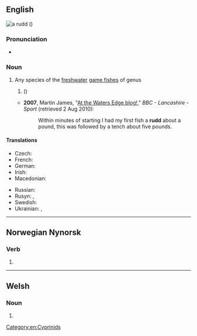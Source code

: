 {{also|Rudd}}
==English==
[[Image:ScardiniusErythropthalmusXBlikkaBjoerkna.JPG|thumb|a '''rudd''' (''{{l|mul|Scardinius erythrophthalmus}}'')]]
{{wikipedia}}
{{wikispecies|Scardinus erythrophthalmus}}

===Pronunciation===
* {{IPA|/ɹʌd/|lang=en}}

===Noun===
{{en-noun|s|rudd}}

# Any species of the [[freshwater]] [[game fish]]es of genus {{taxlink|Scardinius|genus|ver=190209}}
## {{vern|common rudd}} (''{{l|mul|Scardinius erythrophthalmus}}'')
#* '''2007''', Martin James, "[http://www.bbc.co.uk/lancashire/content/articles/2007/06/15/fishing_martin_james_2007_season.shtml At the Waters Edge blog!]," ''BBC - Lancashire - Sport'' (retrieved 2 Aug 2010):
#*: Within minutes of starting I had my first fish a '''rudd''' about a pound, this was followed by a tench about five pounds.

====Translations====
{{trans-top|fish of genus ''Scardinius''}}
{{trans-mid}}
{{trans-bottom}}

{{trans-top|fish ''Scardinius erythrophthalmus''}}
* Czech: {{t|cs|perlín|m}}
* French: {{t+|fr|rotengle|m}}
* German: {{t+|de|Rotfeder|f}}
* Irish: {{t|ga|ruán|m}}
* Macedonian: {{t|mk|црвеноперка|f|sc=Cyrl}}
{{trans-mid}}
* Russian: {{t+|ru|краснопёрка|f}}
* Rusyn: {{t|rue|бо́чіця|f}}, {{t|rue|червленоо́чіця|f}}
* Swedish: {{t+|sv|sarv|c}}
* Ukrainian: {{t|uk|краснопі́рка|f}}, {{t|uk|червонопі́рка|f}}
{{trans-bottom}}

[[Category:en:Cyprinids]]

----

==Norwegian Nynorsk==

===Verb===
{{head|nn|verb form}}

# {{form of|past participle|rydja|lang=nn}}

----

==Welsh==

===Noun===
{{head|cy|mutated noun}}

# {{soft mutation of|grudd|lang=cy}}